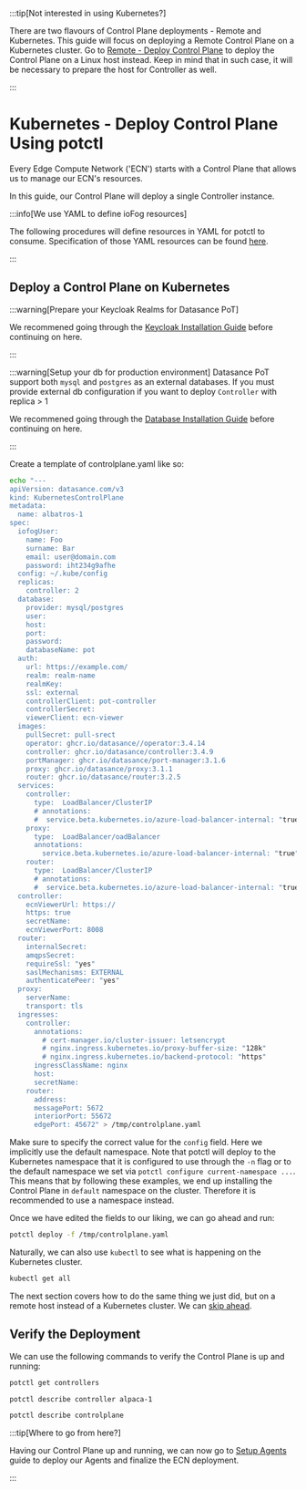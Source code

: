 
:::tip[Not interested in using Kubernetes?]
  <p>There are two flavours of Control Plane deployments - Remote and Kubernetes. This guide will focus on deploying a Remote Control Plane on a Kubernetes cluster. Go to <a href="../platform-deployment/remote-control-plane">Remote - Deploy Control Plane</a> to deploy the Control Plane on a Linux host instead. Keep in mind that in such case, it will be necessary to prepare the host for Controller as well.</p>
:::

# Kubernetes - Deploy Control Plane Using potctl

Every Edge Compute Network ('ECN') starts with a Control Plane that allows us to manage our ECN's resources.

In this guide, our Control Plane will deploy a single Controller instance.


:::info[We use YAML to define ioFog resources]
  <p>The following procedures will define resources in YAML for potctl to consume. Specification of those YAML resources can be found <a href="../reference-potctl/reference-control-plane">here</a>.</p>
:::



## Deploy a Control Plane on Kubernetes

:::warning[Prepare your Keycloak Realms for Datasance PoT]
  <p>We recommened going through the <a href="../platform-iam/introduction">Keycloak Installation Guide</a> before continuing on here.</p>
:::

:::warning[Setup your db for production environment]
Datasance PoT support both `mysql` and `postgres` as an external databases.
If you must provide external db configuration if you want to deploy `Controller` with replica > 1
<p>We recommened going through the <a href="../platform-iam/database">Database Installation Guide</a> before continuing on here.</p>
::: 

Create a template of controlplane.yaml like so:

```bash
echo "---
apiVersion: datasance.com/v3
kind: KubernetesControlPlane
metadata:
  name: albatros-1
spec:
  iofogUser:
    name: Foo
    surname: Bar
    email: user@domain.com
    password: iht234g9afhe
  config: ~/.kube/config
  replicas:
    controller: 2
  database:
    provider: mysql/postgres
    user: 
    host: 
    port: 
    password: 
    databaseName: pot
  auth:
    url: https://example.com/
    realm: realm-name
    realmKey:
    ssl: external
    controllerClient: pot-controller
    controllerSecret: 
    viewerClient: ecn-viewer
  images:
    pullSecret: pull-srect
    operator: ghcr.io/datasance//operator:3.4.14
    controller: ghcr.io/datasance/controller:3.4.9
    portManager: ghcr.io/datasance/port-manager:3.1.6
    proxy: ghcr.io/datasance/proxy:3.1.1
    router: ghcr.io/datasance/router:3.2.5
  services:
    controller:
      type:  LoadBalancer/ClusterIP
      # annotations:
      #  service.beta.kubernetes.io/azure-load-balancer-internal: "true"
    proxy:
      type:  LoadBalancer/oadBalancer
      annotations:
        service.beta.kubernetes.io/azure-load-balancer-internal: "true"
    router:
      type:  LoadBalancer/ClusterIP
      # annotations:
      #  service.beta.kubernetes.io/azure-load-balancer-internal: "true"
  controller:
    ecnViewerUrl: https://
    https: true
    secretName:
    ecnViewerPort: 8008
  router:
    internalSecret: 
    amqpsSecret: 
    requireSsl: "yes"
    saslMechanisms: EXTERNAL
    authenticatePeer: "yes"
  proxy:
    serverName: 
    transport: tls
  ingresses:
    controller:
      annotations:
        # cert-manager.io/cluster-issuer: letsencrypt
        # nginx.ingress.kubernetes.io/proxy-buffer-size: "128k"
        # nginx.ingress.kubernetes.io/backend-protocol: "https"
      ingressClassName: nginx
      host: 
      secretName:
    router:
      address: 
      messagePort: 5672
      interiorPort: 55672
      edgePort: 45672" > /tmp/controlplane.yaml

```

Make sure to specify the correct value for the `config` field. Here we implicitly use the default namespace. Note that potctl will deploy to the Kubernetes namespace that it is configured to use through the `-n` flag or to the default namespace we set via `potctl configure current-namespace ...`. This means that by following these examples, we end up installing the Control Plane in `default` namespace on the cluster. Therefore it is recommended to use a namespace instead.

Once we have edited the fields to our liking, we can go ahead and run:

```bash
potctl deploy -f /tmp/controlplane.yaml
```

Naturally, we can also use `kubectl` to see what is happening on the Kubernetes cluster.

```bash
kubectl get all
```

The next section covers how to do the same thing we just did, but on a remote host instead of a Kubernetes cluster. We can <a href="#verify-the-deployment">skip ahead</a>.

## Verify the Deployment

We can use the following commands to verify the Control Plane is up and running:

```bash
potctl get controllers
```

```bash
potctl describe controller alpaca-1
```

```bash
potctl describe controlplane
```


:::tip[Where to go from here?]
  <p>Having our Control Plane up and running, we can now go to <a href="../platform-deployment/setup-your-agents">Setup Agents</a> guide to deploy our Agents and finalize the ECN deployment.</p>
:::


<EditPageAdmonition />